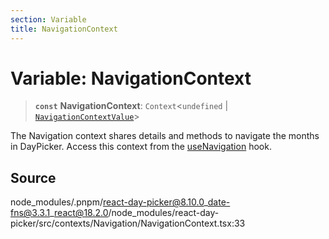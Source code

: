 ```yaml
---
section: Variable
title: NavigationContext
---
```


# Variable: NavigationContext

> **`const`** **NavigationContext**: `Context`\<`undefined` \| [`NavigationContextValue`](/docs/api/main/interfaces/NavigationContextValue.mdx)\>

The Navigation context shares details and methods to navigate the months in DayPicker.
Access this context from the [useNavigation](/docs/api/main/functions/useNavigation.mdx) hook.

## Source

node\_modules/.pnpm/react-day-picker@8.10.0\_date-fns@3.3.1\_react@18.2.0/node\_modules/react-day-picker/src/contexts/Navigation/NavigationContext.tsx:33

